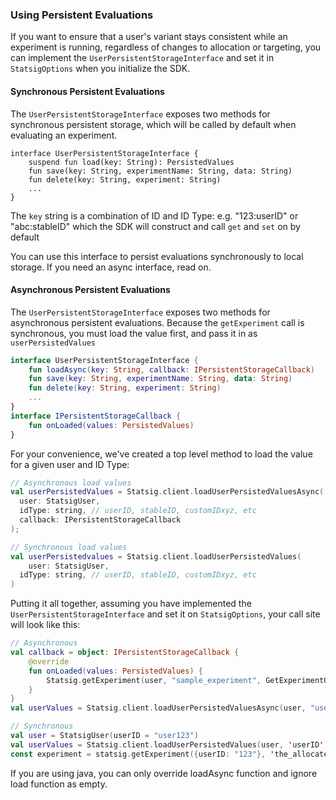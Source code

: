### Using Persistent Evaluations

If you want to ensure that a user's variant stays consistent while an experiment is running, regardless of changes to allocation or targeting, you can implement the `UserPersistentStorageInterface` and set it in `StatsigOptions` when you initialize the SDK.

#### Synchronous Persistent Evaluations
The `UserPersistentStorageInterface` exposes two methods for synchronous persistent storage, which will be called by default when evaluating an experiment.

```
interface UserPersistentStorageInterface {
    suspend fun load(key: String): PersistedValues
    fun save(key: String, experimentName: String, data: String)
    fun delete(key: String, experiment: String)
    ...
}
```

The `key` string is a combination of ID and ID Type: e.g. "123:userID" or "abc:stableID" which the SDK will construct and call `get` and `set` on by default

You can use this interface to persist evaluations synchronously to local storage.  If you need an async interface, read on.

#### Asynchronous Persistent Evaluations
The `UserPersistentStorageInterface` exposes two methods for asynchronous persistent evaluations. Because the `getExperiment` call is synchronous, you must load the value first, and pass it in as `userPersistedValues`

```kotlin
interface UserPersistentStorageInterface {
    fun loadAsync(key: String, callback: IPersistentStorageCallback)
    fun save(key: String, experimentName: String, data: String)
    fun delete(key: String, experiment: String)
    ...
}
interface IPersistentStorageCallback {
    fun onLoaded(values: PersistedValues)
}
```

For your convenience, we've created a top level method to load the value for a given user and ID Type:

```kotlin
// Asynchronous load values
val userPersistedValues = Statsig.client.loadUserPersistedValuesAsync(
  user: StatsigUser,
  idType: string, // userID, stableID, customIDxyz, etc
  callback: IPersistentStorageCallback
);

// Synchronous load values 
val userPersistedvalues = Statsig.client.loadUserPersistedValues(
    user: StatsigUser,
  idType: string, // userID, stableID, customIDxyz, etc
)
```

Putting it all together, assuming you have implemented the `UserPersistentStorageInterface` and set it on `StatsigOptions`, your call site will look like this:
```kotlin 
// Asynchronous 
val callback = object: IPersistentStorageCallback {
    @override
    fun onLoaded(values: PersistedValues) {
        Statsig.getExperiment(user, "sample_experiment", GetExperimentOptions(userPersistedValues = values))
    }
}
val userValues = Statsig.client.loadUserPersistedValuesAsync(user, "userID", callback)

// Synchronous
val user = StatsigUser(userID = "user123")
val userValues = Statsig.client.loadUserPersistedValues(user, 'userID');
const experiment = statsig.getExperiment({userID: "123"}, 'the_allocated_experiment', { userPersistedValues: userValues });
```
If you are using java, you can only override loadAsync function and ignore load function as empty. 

